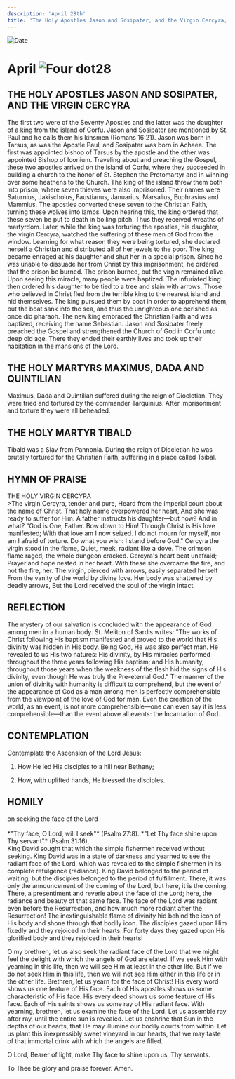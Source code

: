 ```yaml
---
description: 'April 28th'
title: 'The Holy Apostles Jason and Sosipater, and the Virgin Cercyra, Holy Martyrs Maximus, Dada, and Quintilian, Holy Martyr Tibald'
---
```


<CustomPaginator />
<RunningHead />

<Image src="/title-imprint.png" height={68} width={50} alt="Date" className="title-imprint"/>

# <div id="date">April <Image className="four-dot" src="/four-dot.png" height={15} width={15} alt="Four dot" />28</div>

## THE HOLY APOSTLES JASON AND SOSIPATER, AND THE VIRGIN CERCYRA

The first two were of the Seventy Apostles and the latter was the daughter of a king from the island of Corfu. Jason and Sosipater are mentioned by St. Paul and he calls them his kinsmen (Romans 16:21). Jason was born in Tarsus, as was the Apostle Paul, and Sosipater was born in Achaea. The first was appointed bishop of Tarsus by the apostle and the other was appointed Bishop of Iconium. Traveling about and preaching the Gospel, these two apostles arrived on the island of Corfu, where they succeeded in building a church to the honor of St. Stephen the Protomartyr and in winning over some heathens to the Church. The king of the island threw them both into prison, where seven thieves were also imprisoned. Their names were Saturnius, Jakischolus, Faustianus, Januarius, Marsalius, Euphrasius and Mammius. The apostles converted these seven to the Christian Faith, turning these wolves into lambs. Upon hearing this, the king ordered that these seven be put to death in boiling pitch. Thus they received wreaths of martyrdom. Later, while the king was torturing the apostles, his daughter, the virgin Cercyra, watched the suffering of these men of God from the window. Learning for what reason they were being tortured, she declared herself a Christian and distributed all of her jewels to the poor. The king became enraged at his daughter and shut her in a special prison. Since he was unable to dissuade her from Christ by this imprisonment, he ordered that the prison be burned. The prison burned, but the virgin remained alive. Upon seeing this miracle, many people were baptized. The infuriated king then ordered his daughter to be tied to a tree and slain with arrows. Those who believed in Christ fled from the terrible king to the nearest island and hid themselves. The king pursued them by boat in order to apprehend them, but the boat sank into the sea, and thus the unrighteous one perished as once did pharaoh. The new king embraced the Christian Faith and was baptized, receiving the name Sebastian. Jason and Sosipater freely preached the Gospel and strengthened the Church of God in Corfu unto deep old age. There they ended their earthly lives and took up their habitation in the mansions of the Lord.

## THE HOLY MARTYRS MAXIMUS, DADA AND QUINTILIAN

Maximus, Dada and Quintilian suffered during the reign of Diocletian. They were tried and tortured by the commander Tarquinius. After imprisonment and torture they were all beheaded.

## THE HOLY MARTYR TIBALD

Tibald was a Slav from Pannonia. During the reign of Diocletian he was brutally tortured for the Christian Faith, suffering in a place called Tsibal.


## HYMN OF PRAISE
<div style={{textAlign:'center', color:'crimson', fontWeight:'bold'}}>
THE HOLY VIRGIN CERCYRA
</div>
>The virgin Cercyra, tender and pure,  
Heard from the imperial court about the name of Christ.  
That holy name overpowered her heart,  
And she was ready to suffer for Him.  
A father instructs his daughter—but how? And in what?  
“God is One, Father. Bow down to Him!  
Through Christ is His love manifested;  
With that love am I now seized.  
I do not mourn for myself, nor am I afraid of torture.  
Do what you wish: I stand before God."  
Cercyra the virgin stood in the flame,  
Quiet, meek, radiant like a dove.  
The crimson flame raged, the whole dungeon cracked.  
Cercyra's heart beat unafraid;  
Prayer and hope nested in her heart.  
With these she overcame the fire, and not the fire, her.  
The virgin, pierced with arrows, easily separated herself  
From the vanity of the world by divine love.  
Her body was shattered by deadly arrows,  
But the Lord received the soul of the virgin intact.  


## REFLECTION

The mystery of our salvation is concluded with the appearance of God among men in a human body. St. Meliton of Sardis writes: "The works of Christ following His baptism manifested and proved to the world that His divinity was hidden in His body. Being God, He was also perfect man. He revealed to us His two natures: His divinity, by His miracles performed throughout the three years following His baptism; and His humanity, throughout those years when the weakness of the flesh hid the signs of His divinity, even though He was truly the Pre-eternal God." The manner of the union of divinity with humanity is difficult to comprehend, but the event of the appearance of God as a man among men is perfectly comprehensible from the viewpoint of the love of God for man. Even the creation of the world, as an event, is not more comprehensible—one can even say it is less comprehensible—than the event above all events: the Incarnation of God.


## CONTEMPLATION

Contemplate the Ascension of the Lord Jesus:

1. How He led His disciples to a hill near Bethany;

2. How, with uplifted hands, He blessed the disciples.


## HOMILY
<div style={{textAlign:'center', color:'crimson', fontWeight:'bold'}}>
on seeking the face of the Lord
</div><br />
<div style={{textAlign:'right'}}>
*"Thy face, O Lord, will I seek"* (Psalm 27:8).  
*"Let Thy face shine upon Thy servant"* (Psalm 31:16).  
</div>
King David sought that which the simple fishermen received without seeking. King David was in a state of darkness and yearned to see the radiant face of the Lord, which was revealed to the simple fishermen in its complete refulgence (radiance). King David belonged to the period of waiting, but the disciples belonged to the period of fulfillment. There, it was only the announcement of the coming of the Lord, but here, it is the coming. There, a presentiment and reverie about the face of the Lord; here, the radiance and beauty of that same face. The face of the Lord was radiant even before the Resurrection, and how much more radiant after the Resurrection! The inextinguishable flame of divinity hid behind the icon of His body and shone through that bodily icon. The disciples gazed upon Him fixedly and they rejoiced in their hearts. For forty days they gazed upon His glorified body and they rejoiced in their hearts!

O my brethren, let us also seek the radiant face of the Lord that we might feel the delight with which the angels of God are elated. If we seek Him with yearning in this life, then we will see Him at least in the other life. But if we do not seek Him in this life, then we will not see Him either in this life or in the other life. Brethren, let us yearn for the face of Christ! His every word shows us one feature of His face. Each of His apostles shows us some characteristic of His face. His every deed shows us some feature of His face. Each of His saints shows us some ray of His radiant face. With yearning, brethren, let us examine the face of the Lord. Let us assemble ray after ray, until the entire sun is revealed. Let us enshrine that Sun in the depths of our hearts, that He may illumine our bodily courts from within. Let us plant this inexpressibly sweet vineyard in our hearts, that we may taste of that immortal drink with which the angels are filled.

O Lord, Bearer of light, make Thy face to shine upon us, Thy servants.

To Thee be glory and praise forever. Amen.

